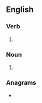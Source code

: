 ==English==

===Verb===
{{head|en|verb form}}

# {{en-third-person singular of|blabber}}

===Noun===
{{head|en|noun plural form}}

# {{plural of|blabber|lang=en}}

===Anagrams===
* {{anagrams|en|a=abbbelrs|babblers|brabbles}}